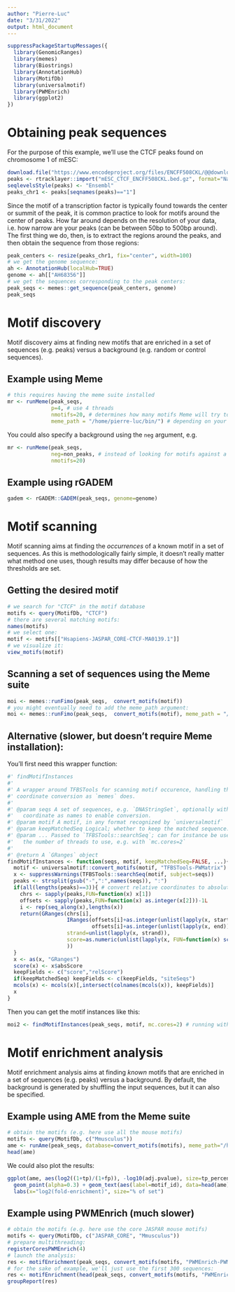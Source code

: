 ```yaml
---
author: "Pierre-Luc"
date: "3/31/2022"
output: html_document
---
```


```r
suppressPackageStartupMessages({
  library(GenomicRanges)
  library(memes)
  library(Biostrings)
  library(AnnotationHub)
  library(MotifDb)
  library(universalmotif)
  library(PWMEnrich)
  library(ggplot2)
})
```

# Obtaining peak sequences

For the purpose of this example, we'll use the CTCF peaks found on chromosome 1 of mESC:

```r
download.file("https://www.encodeproject.org/files/ENCFF508CKL/@@download/ENCFF508CKL.bed.gz", "mESC_CTCF_ENCFF508CKL.bed.gz")
peaks <- rtracklayer::import("mESC_CTCF_ENCFF508CKL.bed.gz", format="NarrowPeak")
seqlevelsStyle(peaks) <- "Ensembl"
peaks_chr1 <- peaks[seqnames(peaks)=="1"]
```


Since the motif of a transcription factor is typically found towards the center or summit of the peak, it is common practice to look for motifs around the center of peaks. 
How far around depends on the resolution of your data, i.e. how narrow are your peaks (can be between 50bp to 500bp around).
The first thing we do, then, is to extract the regions around the peaks, and then obtain the sequence from those regions:

```r
peak_centers <- resize(peaks_chr1, fix="center", width=100)
# we get the genome sequence:
ah <- AnnotationHub(localHub=TRUE)
genome <- ah[["AH68356"]]
# we get the sequences corresponding to the peak centers:
peak_seqs <- memes::get_sequence(peak_centers, genome)
peak_seqs
```


# Motif discovery

Motif discovery aims at finding new motifs that are enriched in a set of sequences (e.g. peaks) versus a background (e.g. random or control sequences).

## Example using Meme

```r
# this requires having the meme suite installed
mr <- runMeme(peak_seqs,
              p=4, # use 4 threads
              nmotifs=20, # determines how many motifs Meme will try to find
              meme_path = "/home/pierre-luc/bin/") # depending on your setup, you might need to specify where the meme binaries were installed
```

You could also specify a background using the `neg` argument, e.g.
```r
mr <- runMeme(peak_seqs,
              neg=non_peaks, # instead of looking for motifs against a random background, you can specify control (i.e. non-peak) sequences
              nmotifs=20)
```


## Example using rGADEM

```r
gadem <- rGADEM::GADEM(peak_seqs, genome=genome)
```






# Motif scanning

Motif scanning aims at finding the _occurrences_ of a known motif in a set of sequences.
As this is methodologically fairly simple, it doesn't really matter what method one uses, though results may differ because of how the thresholds are set.

## Getting the desired motif

```r
# we search for "CTCF" in the motif database
motifs <- query(MotifDb, "CTCF")
# there are several matching motifs:
names(motifs)
# we select one:
motif <- motifs[["Hsapiens-JASPAR_CORE-CTCF-MA0139.1"]]
# we visualize it:
view_motifs(motif)
```


## Scanning a set of sequences using the Meme suite

```r
moi <- memes::runFimo(peak_seqs,  convert_motifs(motif))
# you might eventually need to add the meme_path argument:
moi <- memes::runFimo(peak_seqs,  convert_motifs(motif), meme_path = "/home/pierre-luc/bin/")
```


## Alternative (slower, but doesn't require Meme installation):

You'll first need this wrapper function:

```r
#' findMotifInstances
#'
#' A wrapper around TFBSTools for scanning motif occurence, handling the 
#' coordinate conversion as `memes` does.
#' 
#' @param seqs A set of sequences, e.g. `DNAStringSet`, optionally with 
#'   coordinate as names to enable conversion.
#' @param motif A motif, in any format recognized by `universalmotif`
#' @param keepMatchedSeq Logical; whether to keep the matched sequence.
#' @param ... Passed to `TFBSTools::searchSeq`; can for instance be used to set
#'   the number of threads to use, e.g. with `mc.cores=2`
#'
#' @return A `GRanges` object
findMotifInstances <- function(seqs, motif, keepMatchedSeq=FALSE, ...){
  motif <- universalmotif::convert_motifs(motif, "TFBSTools-PWMatrix")
  x <- suppressWarnings(TFBSTools::searchSeq(motif, subject=seqs))
  peaks <- strsplit(gsub("-",":",names(seqs)), ":")
  if(all(lengths(peaks)==3)){ # convert relative coordinates to absolute
    chrs <- sapply(peaks,FUN=function(x) x[1])
    offsets <- sapply(peaks,FUN=function(x) as.integer(x[2]))-1L
    i <- rep(seq_along(x),lengths(x))
    return(GRanges(chrs[i], 
                   IRanges(offsets[i]+as.integer(unlist(lapply(x, start))),
                           offsets[i]+as.integer(unlist(lapply(x, end)))),
                   strand=unlist(lapply(x, strand)),
                   score=as.numeric(unlist(lapply(x, FUN=function(x) score(x))))
                   ))
  }
  x <- as(x, "GRanges")
  score(x) <- x$absScore
  keepFields <- c("score","relScore")
  if(keepMatchedSeq) keepFields <- c(keepFields, "siteSeqs")
  mcols(x) <- mcols(x)[,intersect(colnames(mcols(x)), keepFields)]
  x
}
```


Then you can get the motif instances like this:

```r
moi2 <- findMotifInstances(peak_seqs, motif, mc.cores=2) # running with 2 threads
```






# Motif enrichment analysis

Motif enrichment analysis aims at finding _known_ motifs that are enriched in a set of sequences (e.g. peaks) versus a background.
By default, the background is generated by shuffling the input sequences, but it can also be specified.

## Example using AME from the Meme suite

```r
# obtain the motifs (e.g. here use all the mouse motifs)
motifs <- query(MotifDb, c("Mmusculus"))
ame <- runAme(peak_seqs, database=convert_motifs(motifs), meme_path="/home/pierre-luc/bin/")
head(ame)
```

We could also plot the results:

```r
ggplot(ame, aes(log2((1+tp)/(1+fp)), -log10(adj.pvalue), size=tp_percent)) + 
  geom_point(alpha=0.3) + geom_text(aes(label=motif_id), data=head(ame)) +
  labs(x="log2(fold-enrichment)", size="% of set")
```


## Example using PWMEnrich (much slower)

```r
# obtain the motifs (e.g. here use the core JASPAR mouse motifs)
motifs <- query(MotifDb, c("JASPAR_CORE", "Mmusculus"))
# prepare multithreading:
registerCoresPWMEnrich(4)
# launch the analysis:
res <- motifEnrichment(peak_seqs, convert_motifs(motifs, "PWMEnrich-PWM"))
# for the sake of example, we'll just use the first 300 sequences:
res <- motifEnrichment(head(peak_seqs, convert_motifs(motifs, "PWMEnrich-PWM"))
groupReport(res)
```
